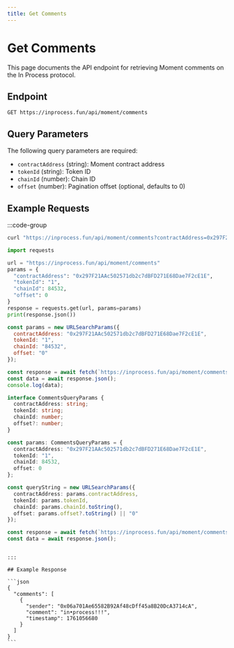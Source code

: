 ```yaml
---
title: Get Comments
---
```


# Get Comments

This page documents the API endpoint for retrieving Moment comments on the In Process protocol.

## Endpoint

```http
GET https://inprocess.fun/api/moment/comments
```

## Query Parameters

The following query parameters are required:

- `contractAddress` (string): Moment contract address
- `tokenId` (string): Token ID
- `chainId` (number): Chain ID
- `offset` (number): Pagination offset (optional, defaults to 0)

## Example Requests

:::code-group

```bash [cURL]
curl "https://inprocess.fun/api/moment/comments?contractAddress=0x297F21AAc502571db2c7dBFD271E68Dae7F2cE1E&tokenId=1&chainId=84532&offset=0"
```

```python [Python]
import requests

url = "https://inprocess.fun/api/moment/comments"
params = {
  "contractAddress": "0x297F21AAc502571db2c7dBFD271E68Dae7F2cE1E",
  "tokenId": "1",
  "chainId": 84532,
  "offset": 0
}
response = requests.get(url, params=params)
print(response.json())
```

```javascript [JavaScript]
const params = new URLSearchParams({
  contractAddress: "0x297F21AAc502571db2c7dBFD271E68Dae7F2cE1E",
  tokenId: "1",
  chainId: "84532",
  offset: "0"
});

const response = await fetch(`https://inprocess.fun/api/moment/comments?${params}`);
const data = await response.json();
console.log(data);
```

```typescript [TypeScript]
interface CommentsQueryParams {
  contractAddress: string;
  tokenId: string;
  chainId: number;
  offset?: number;
}

const params: CommentsQueryParams = {
  contractAddress: "0x297F21AAc502571db2c7dBFD271E68Dae7F2cE1E",
  tokenId: "1",
  chainId: 84532,
  offset: 0
};

const queryString = new URLSearchParams({
  contractAddress: params.contractAddress,
  tokenId: params.tokenId,
  chainId: params.chainId.toString(),
  offset: params.offset?.toString() || "0"
});

const response = await fetch(`https://inprocess.fun/api/moment/comments?${queryString}`);
const data = await response.json();
```

````

:::

## Example Response

```json
{
  "comments": [
    {
      "sender": "0x06a701Ae65582B92Af48cDff45a8B20DcA3714cA",
      "comment": "in•process!!!",
      "timestamp": 1761056680
    }
  ]
}
```
